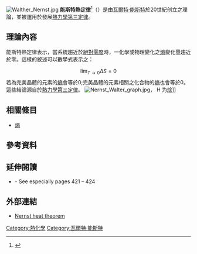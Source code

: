 [[Image:Walther_Nernst.jpg|thumb]]
'''能斯特熱定律'''<ref name="雙語詞彙">{{cite web |title=雙語詞彙、學術名詞暨辭書資訊網 |url=http://terms.naer.edu.tw |date=2012年 |publisher=國家教育研究院 |accessdate=2020-09-17 |archive-date=2013-06-17 |archive-url=https://web.archive.org/web/20130617090145/http://terms.naer.edu.tw/ |dead-url=yes }}</ref>（{{lang-en|Nernst heat theorem}}）是由[[瓦爾特·能斯特|瓦爾特·能斯特]]於20世紀创立之理論，並被運用於發展[[熱力學第三定律|熱力學第三定律]]。

==理論內容==
能斯特熱定律表示，當系統趨近於[[絕對零度|絕對零度]]時，一化學或物理變化之[[熵|熵]]變化量趨近於零。這樣的敘述可以數學式表示之：
:<math> \lim_{T \to 0} \Delta S = 0 </math>
若為完美晶體的元素的[[熵|熵]]會等於0;完美晶體的元素相關之化合物的[[熵|熵]]也會等於0。這些結論源自於[[熱力學第三定律|熱力學第三定律]]。
[[Image:Nernst_Walter_graph.jpg|right]]， H 为[[焓|焓]]]]

==相關條目==
*[[熵|熵]]

==參考資料==
{{reflist}}

==延伸閱讀==
* {{cite book | last = Denbigh | first = Kenneth | title = The Principles of Chemical Equilibrium | publisher = Cambridge University Press | edition = 3 | year = 1971 }}- See especially pages 421 – 424

==外部連結==
* [http://www.nernst.de/#theorem Nernst heat theorem]

[[Category:熱化學|Category:熱化學]]
[[Category:瓦爾特·能斯特|Category:瓦爾特·能斯特]]

{{chemistry-stub}}